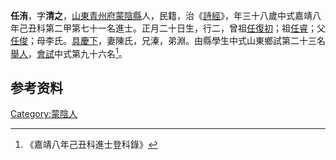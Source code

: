 {{明清人物信息框
| 姓名 = 任洧
| 原名 =
| 圖片名稱= 
| 圖片大小 =
| 圖片說明 = 
| 最高職務 =
| 國家 = 大明 
| 爵位 =
| 籍貫 = [[山東|山東]][[青州府|青州府]][[蒙陰縣|蒙陰縣]]
| 族裔 = 
| 字號 = 
| 諡號 =
| 出生日期 = 正月二十日
| 出生地點 =
| 逝世日期 = 卒年不詳 
| 逝世地點 =
| 墓葬 =
| 配偶 = 陳氏
| 親屬 = 曾祖[[任復初|任復初]]，祖[[任睿|任睿]]，父[[任俊|任俊]]，母李氏
| 出身 =
* 嘉靖八年己丑科進士出身
| 經歷 =
| 著作 = 
}}
'''任洧'''{{BD|1492年||？年||}}，字'''清之'''，[[山東|山東]][[青州府|青州府]][[蒙陰縣|蒙陰縣]]人，民籍，治《[[詩經|詩經]]》，年三十八歲中式嘉靖八年己丑科第二甲第七十一名進士。正月二十日生，行二，曾祖[[任復初|任復初]]；祖[[任睿|任睿]]；父[[任俊|任俊]]；母李氏。[[具慶下|具慶下]]，妻陳氏，兄溱，弟淵。由縣學生中式山東鄉試第二十三名[[舉人|舉人]]，[[會試|會試]]中式第九十六名<ref>《嘉靖八年己丑科進士登科錄》</ref>。

== 参考资料 ==
{{reflist}}

{{嘉靖八年己丑科殿试金榜}}

{{Authority control}}

{{DEFAULTSORT:}}
[[Category:蒙陰人|Category:蒙陰人]]


{{明朝人物小作品}}